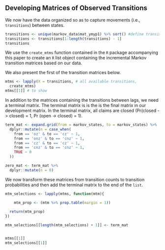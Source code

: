 ## Developing Matrices of Observed Transitions

We now have the data organized so as to capture movements (i.e., `transitions`) between states. 

```r
transitions <- unique(markov_data$mat_ymyp1) %>% sort() #define transitions
transitions <- transitions[1:length(transitions) - 1]
transitions

```  

We use the `create_mtms` function contained in the `R` package accompanying this paper to create an `R` list object containing the incremental Markov transition matrices based on our data. 

We also present the first of the transition matrices below.
```r
mtms <- lapply(X = transitions, # all available transitions,
  create_mtms)
mtms[[1]] # to show
```  

In addition to the matrices containing the transitions between lags, we need a terminal matrix. The terminal matrix is is the is the final matrix in our development matrix.  In the terminal matrix, all claims are closed (Pr(closed -> closed) = 1, Pr (open -> closed) = 1). 

```r
term_mat <- expand.grid(from = markov_states, to = markov_states) %>%
  dplyr::mutate(n = case_when(
    from == 'oz' & to == 'cz' ~ 1,
    from == 'onz' & to == 'cnz' ~ 1,
    from == 'cz' & to == 'cz' ~ 1,
    from == 'cnz' & to == 'cnz' ~ 1,
    TRUE ~ 0
  ))

zero_mat <- term_mat %>% 
  dplyr::mutate(n = 0)

```

We now transform these matrices from transition counts to transition probabilities and then add the terminal matrix to the end of the `list`.

```r

mtm_selections <- lapply(mtms, function(mtm){

    mtm_prop <- (mtm %>% prop.table(margin = 1))
  
  return(mtm_prop)
})

mtm_selections[[length(mtm_selections) + 1]] <- term_mat


mtms[[1]]
mtm_selections[[1]]

```
